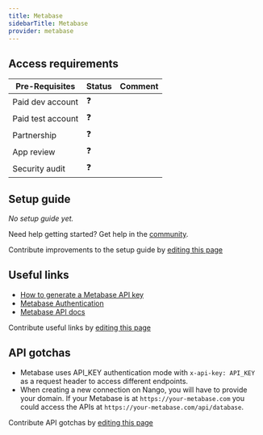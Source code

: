 ```yaml
---
title: Metabase
sidebarTitle: Metabase
provider: metabase
---
```




<Overview />
<PreBuiltTooling provider={providers[pageMetadata.provider]} />
<PreBuiltUseCases />

## Access requirements
| Pre-Requisites | Status | Comment|
| - | - | - |
| Paid dev account | ❓ |  |
| Paid test account | ❓ |  |
| Partnership | ❓ | |
| App review | ❓ |  |
| Security audit | ❓ | |


## Setup guide

_No setup guide yet._

<Tip>Need help getting started? Get help in the [community](https://nango.dev/slack).</Tip>

<Note>Contribute improvements to the setup guide by [editing this page](https://github.com/nangohq/nango/tree/master/docs-v2/integrations/all/metabase.mdx)</Note>


## Useful links

-   [How to generate a Metabase API key](https://www.metabase.com/docs/latest/people-and-groups/api-keys#create-an-api-key)
-   [Metabase Authentication](https://www.metabase.com/docs/latest/people-and-groups/api-keys#example-get-requests)
-   [Metabase API docs](https://www.metabase.com/docs/latest/api-documentation)

<Note>Contribute useful links by [editing this page](https://github.com/nangohq/nango/tree/master/docs-v2/integrations/all/metabase.mdx)</Note>

## API gotchas

- Metabase uses API_KEY authentication mode with `x-api-key: API_KEY` as a request header to access different endpoints.
- When creating a new connection on Nango, you will have to provide your domain. If your Metabase is at `https://your-metabase.com` you could access the APIs at `https://your-metabase.com/api/database`.

<Note>Contribute API gotchas by [editing this page](https://github.com/nangohq/nango/tree/master/docs-v2/integrations/all/metabase.mdx)</Note>